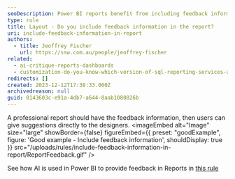 ```yaml
---
seoDescription: Power BI reports benefit from including feedback information, enabling designers to receive direct suggestions and improve their work.
type: rule
title: Layout - Do you include feedback information in the report?
uri: include-feedback-information-in-report
authors:
  - title: Jeoffrey Fischer
    url: https://ssw.com.au/people/jeoffrey-fischer
related:
  - ai-critique-reports-dashboards
  - customization-do-you-know-which-version-of-sql-reporting-services-and-visual-studio-you-are-using
redirects: []
created: 2023-12-12T17:38:33.000Z
archivedreason: null
guid: 0143603c-e91a-4db7-a644-8aab1080826b
---
```


A professional report should have the feedback information, then users can give suggestions directly to the designers.
<imageEmbed
  alt="Image"
  size="large"
  showBorder={false}
  figureEmbed={{
    preset: "goodExample",
    figure: 'Good example - Include feedback information',
    shouldDisplay: true
  }}
  src="/uploads/rules/include-feedback-information-in-report/ReportFeedback.gif"
/>

See how AI is used in Power BI to provide feedback in Reports in [this rule](/rules-to-better-power-bi/)